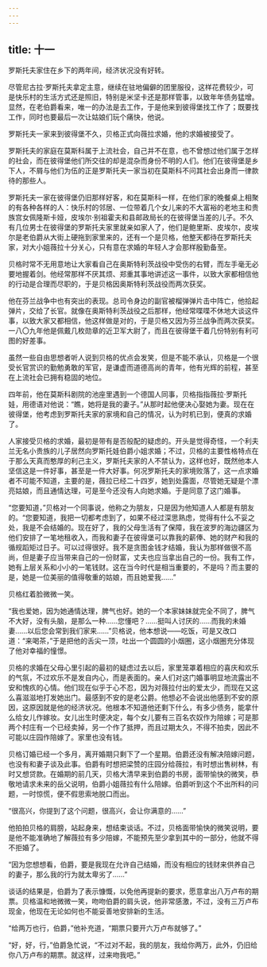 ```yaml
---
---
---
```

title: 十一
---



罗斯托夫家住在乡下的两年间，经济状况没有好转。

尽管尼古拉·罗斯托夫拿定主意，继续在驻地偏僻的团里服役，这样花费较少，可是快乐村的生活方式还是照旧，特别是米坚卡还是那样管事，以致年年债务猛增。显然，在老伯爵看来，唯一的办法是去工作，于是他来到彼得堡找工作了；既要找工作，同时也要最后一次让姑娘们玩个痛快，他说。

罗斯托夫一家来到彼得堡不久，贝格正式向薇拉求婚，他的求婚被接受了。

罗斯托夫的家庭在莫斯科属于上流社会，自己并不在意，也不曾想过他们属于怎样的社会，而在彼得堡他们所交往的却是混杂而身份不明的人们。他们在彼得堡是乡下人，不屑与他们为伍的正是罗斯托夫一家当初在莫斯科不问其社会出身而一律款待的那些人。

罗斯托夫一家在彼得堡仍旧那样好客，和在莫斯科一样，在他们家的晚餐桌上相聚的有各种各样的人：快乐村的邻居、一位带着几个女儿来的不大富裕的老地主和贵族宫女佩隆斯卡娅，皮埃尔·别祖霍夫和县邮政局长的在彼得堡当差的儿子。不久有几位男士在彼得堡的罗斯托夫家里就亲如家人了，他们是鲍里斯、皮埃尔，皮埃尔是老伯爵从大街上硬拖到家里来的，还有一个是贝格，他整天都待在罗斯托夫家，对大小姐薇拉十分关心，只有意在求婚的年轻人才会那样殷勤备至。

贝格时常不无用意地让大家看自己在奥斯特利茨战役中受伤的右臂，而左手毫无必要地握着剑。他经常那样不厌其烦、郑重其事地讲述这一事件，以致大家都相信他的行动是合理而尽职的，于是贝格因奥斯特利茨战役而两次获奖。

他在芬兰战争中也有突出的表现。总司令身边的副官被榴弹弹片击中阵亡，他拾起弹片，交给了长官。就像在奥斯特利茨战役之后那样，他经常喋喋不休地大谈这件事，以致大家又都相信，他这样做是对的，于是贝格又因为芬兰战争而两次获奖。一八〇九年他是佩戴几枚勋章的近卫军大尉了，而且在彼得堡干着几份特别有利可图的好差事。

虽然一些自由思想者听人说到贝格的优点会发笑，但是不能不承认，贝格是一个很受长官赏识的勤勉勇敢的军官，是谦虚而道德高尚的青年，他有光辉的前程，甚至在上流社会已拥有稳固的地位。

四年前，他在莫斯科剧院的池座里遇到一个德国人同事，贝格指指薇拉·罗斯托娃，用德语对他说：“瞧，她将是我的妻子。”从那时起他便决心娶她为妻。现在在彼得堡，他考虑到罗斯托夫家的家境和自己的情况，认为时机已到，便真的求婚了。

人家接受贝格的求婚，最初是带有是否般配的疑虑的。开头是觉得奇怪，一个利夫兰无名小贵族的儿子居然向罗斯托娃伯爵小姐求婚；不过，贝格的主要性格特点在于那么天真而憨厚的利己主义，罗斯托夫家的人不禁认为，这样也好，既然他本人坚信这是一件好事，甚至是一件大好事。何况罗斯托夫的家境败落了，这一点求婚者不可能不知道，主要的是，薇拉已经二十四岁，她到处露面，尽管她无疑是个漂亮姑娘，而且通情达理，可是至今还没有人向她求婚。于是同意了这门婚事。

“您要知道，”贝格对一个同事说，他称之为朋友，只是因为他知道人人都是有朋友的。“您要知道，我把一切都考虑到了，如果不经过深思熟虑，觉得有什么不妥之处，我是不会结婚的。现在好了，我的父母生活有了保障，我在波罗的海边疆区为他们安排了一笔地租收入，而我和妻子在彼得堡可以靠我的薪俸、她的财产和我的循规蹈矩过日子。可以过得很好。我不是贪图金钱才结婚，我认为那样做很不高尚，但是妻子应当带来自己的一份财富，丈夫也应当拿出自己的一份。我有工作，她有上层关系和小小的一笔钱财。这在当今时代是相当重要的，不是吗？而主要的是，她是一位美丽的值得敬重的姑娘，而且她爱我……”

贝格红着脸微微一笑。

“我也爱她，因为她通情达理，脾气也好。她的一个本家妹妹就完全不同了，脾气不大好，没有头脑，是那么一种……您懂吧？……挺叫人讨厌的……而我的未婚妻……以后您会常到我们家来……”贝格说，他本想说——吃饭，可是又改口道：“来喝茶，”于是把他的舌尖一顶，吐出一个圆圆的小烟圈，这小烟圈充分体现了他对幸福的憧憬。

贝格的求婚在父母心里引起的最初的疑虑过去以后，家里笼罩着相应的喜庆和欢乐的气氛，不过欢乐不是发自内心，而是表面的。亲人们对这门婚事明显地流露出不安和愧疚的心情。他们现在似乎于心不忍，因为对薇拉付出的爱太少，而现在又这么喜滋滋地打发她出门。最感到不安的是老公爵。他想必不会说出他感到不安的原因，这原因就是他的经济状况。他根本不知道他还剩下什么，有多少债务，能拿什么给女儿作嫁妆。女儿出生时便决定，每个女儿要有三百名农奴作为陪嫁；可是那两个村庄有一个已经卖掉，另一个作了抵押，而且过期太久，不得不拍卖，因此不可能以庄园作陪嫁了。家里也没有钱。

贝格订婚已经一个多月，离开婚期只剩下了一个星期。伯爵还没有解决陪嫁问题，也没有和妻子谈及此事。伯爵有时想把梁赞的庄园分给薇拉，有时想出售树林，有时又想贷款。在婚期的前几天，贝格大清早来到伯爵的书房，面带愉快的微笑，恭敬地请求未来的岳父说明，伯爵小姐薇拉有什么陪嫁。伯爵听到这个不出所料的问题，一时惊慌，便不假思索地脱口而出。

“很高兴，你提到了这个问题，很高兴，会让你满意的……”

他拍拍贝格的肩膀，站起身来，想结束谈话。不过，贝格面带愉快的微笑说明，要是他不能准确地了解薇拉有多少陪嫁，不能预先至少拿到其中的一部分，他就不得不拒婚了。

“因为您想想看，伯爵，要是我现在允许自己结婚，而没有相应的钱财来供养自己的妻子，那么我的行为就太卑劣了……”

谈话的结果是，伯爵为了表示慷慨，以免他再提新的要求，愿意拿出八万卢布的期票。贝格温和地微微一笑，吻吻伯爵的肩头说，他非常感激，不过，没有三万卢布现金，他现在无论如何也不能妥善地安排新的生活。

“给两万也行，伯爵，”他补充道，“期票只要开六万卢布就够了。”

“好，好，行，”伯爵急忙说，“不过对不起，我的朋友，我给你两万，此外，仍旧给你八万卢布的期票。就这样，过来吻我吧。”
